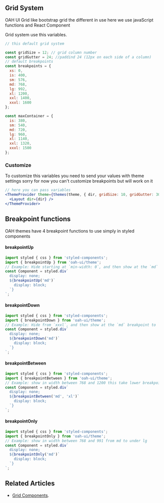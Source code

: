 ## Grid System

OAH UI Grid like bootstrap grid the different in use here we use javaScript functions and React Component

Grid system use this variables.

```js
// this default grid system

const gridSize = 12; // grid column number
const gridGutter = 24; //paddind 24 (12px on each side of a column)
// default breakpoints
const breakpoints = {
  xs: 0,
  is: 400,
  sm: 576,
  md: 768,
  lg: 992,
  xl: 1200,
  xxl: 1400,
  xxxl: 1600
};

const maxContainer = {
  is: 380,
  sm: 540,
  md: 720,
  lg: 960,
  xl: 1140,
  xxl: 1320,
  xxxl: 1500
};
```

### Customize

To customize this variables you need to send your values with theme settings
sorry for now you can't customize breakpoints but will work on it

```jsx
// here you can pass variables
<ThemeProvider theme={themes(theme, { dir, gridSize: 10, gridGutter: 30 })}>
  <Layout dir={dir} />
</ThemeProvider>
```

## Breakpoint functions

OAH themes have 4 breakpoint functions to use simply in styled components

#### breakpointUp

```js
import styled { css } from 'styled-components';
import { breakpointUp } from 'oah-ui/theme';
// Example: Hide starting at `min-width: 0`, and then show at the `md` breakpoint
const Component = styled.div`
  display: none;
  ${breakpointUp('md')`
    display: block;
  `}
`;
```

#### breakpointDown

```js
import styled { css } from 'styled-components';
import { breakpointDown } from 'oah-ui/theme';
// Example: Hide from `xxxl`, and then show at the `md` breakpoint to `min-width: 0;`
const Component = styled.div`
  display: none;
  ${breakpointDown('md')`
    display: block;
  `}
`;
```

#### breakpointBetween

```js
import styled { css } from 'styled-components';
import { breakpointBetween } from 'oah-ui/theme';
// Example: show in width between 768 and 1200 this take lower breakpoint, upper breakpoint
const Component = styled.div`
  display: none;
  ${breakpointBetween('md', 'xl')`
    display: block;
  `}
`;
```

#### breakpointOnly

```js
import styled { css } from 'styled-components';
import { breakpointOnly } from 'oah-ui/theme';
// Example: show in width between 768 and 991 from md to under lg
const Component = styled.div`
  display: none;
  ${breakpointOnly('md')`
    display: block;
  `}
`;
```

## Related Articles

- [Grid Components](/components/grid).

